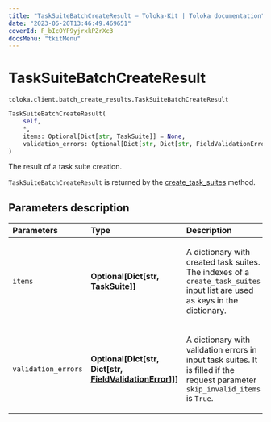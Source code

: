 ```yaml
---
title: "TaskSuiteBatchCreateResult — Toloka-Kit | Toloka documentation"
date: "2023-06-20T13:46:49.469651"
coverId: F_bIcOYF9yjrxkPZrXc3
docsMenu: "tkitMenu"
---
```


# TaskSuiteBatchCreateResult

`toloka.client.batch_create_results.TaskSuiteBatchCreateResult`

```python
TaskSuiteBatchCreateResult(
    self,
    *,
    items: Optional[Dict[str, TaskSuite]] = None,
    validation_errors: Optional[Dict[str, Dict[str, FieldValidationError]]] = None
)
```

The result of a task suite creation.

`TaskSuiteBatchCreateResult` is returned by the [create_task_suites](/docs/toloka-kit/reference/toloka.client.TolokaClient.create_task_suites) method.

## Parameters description

| Parameters | Type | Description |
| :----------| :----| :-----------|
`items`|**Optional\[Dict\[str, [TaskSuite](/docs/toloka-kit/reference/toloka.client.task_suite.TaskSuite)\]\]**|<p>A dictionary with created task suites. The indexes of a `create_task_suites` input list are used as keys in the dictionary.</p>
`validation_errors`|**Optional\[Dict\[str, Dict\[str, [FieldValidationError](/docs/toloka-kit/reference/toloka.client.batch_create_results.FieldValidationError)\]\]\]**|<p>A dictionary with validation errors in input task suites. It is filled if the request parameter `skip_invalid_items` is `True`.</p>